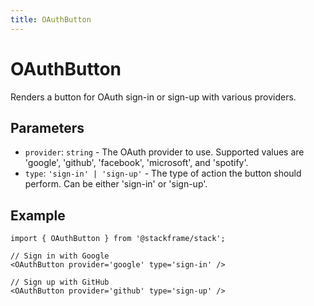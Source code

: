 ```yaml
---
title: OAuthButton
---
```


# OAuthButton

Renders a button for OAuth sign-in or sign-up with various providers.

## Parameters

- `provider`: `string` - The OAuth provider to use. Supported values are 'google', 'github', 'facebook', 'microsoft', and 'spotify'.
- `type`: `'sign-in' | 'sign-up'` - The type of action the button should perform. Can be either 'sign-in' or 'sign-up'.

## Example

```tsx
import { OAuthButton } from '@stackframe/stack';

// Sign in with Google
<OAuthButton provider='google' type='sign-in' />

// Sign up with GitHub
<OAuthButton provider='github' type='sign-up' />
```
